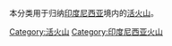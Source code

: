 本分类用于归纳[[印度尼西亚|印度尼西亚]]境内的[[活火山|活火山]]。

[[Category:活火山|Category:活火山]]
[[Category:印度尼西亚火山|Category:印度尼西亚火山]]